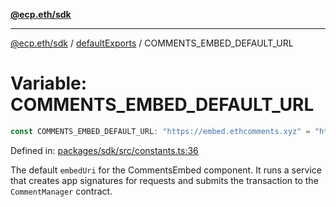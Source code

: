 [**@ecp.eth/sdk**](../../index.mdx)

***

[@ecp.eth/sdk](/sdk-reference/index.mdx) / [defaultExports](/sdk-reference/defaultExports/index.mdx) / COMMENTS\_EMBED\_DEFAULT\_URL

# Variable: COMMENTS\_EMBED\_DEFAULT\_URL

```ts
const COMMENTS_EMBED_DEFAULT_URL: "https://embed.ethcomments.xyz" = "https://embed.ethcomments.xyz";
```

Defined in: [packages/sdk/src/constants.ts:36](https://github.com/ecp-eth/comments-monorepo/blob/main/packages/sdk/src/constants.ts#L36)

The default `embedUri` for the CommentsEmbed component.
It runs a service that creates app signatures for requests and
submits the transaction to the `CommentManager` contract.
